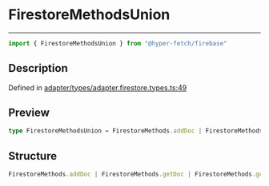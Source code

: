 

# FirestoreMethodsUnion

<div class="api-docs__separator" data-reactroot="">

---

</div><div class="api-docs__import" data-reactroot="">

```ts
import { FirestoreMethodsUnion } from "@hyper-fetch/firebase"
```

</div><div class="api-docs__section">

## Description

</div><div class="api-docs__description"><span class="api-docs__do-not-parse">



</span></div><p class="api-docs__definition">

Defined in [adapter/types/adapter.firestore.types.ts:49](https://github.com/BetterTyped/hyper-fetch/blob/cc329b91/packages/adapter-firebase/src/adapter/types/adapter.firestore.types.ts#L49)

</p><div class="api-docs__section">

## Preview

</div><div class="api-docs__preview type single">

```ts
type FirestoreMethodsUnion = FirestoreMethods.addDoc | FirestoreMethods.getDoc | FirestoreMethods.getDocs | FirestoreMethods.setDoc | FirestoreMethods.updateDoc | FirestoreMethods.deleteDoc;
```

</div><div class="api-docs__section">

## Structure

</div><div class="api-docs__returns">

```ts
FirestoreMethods.addDoc | FirestoreMethods.getDoc | FirestoreMethods.getDocs | FirestoreMethods.setDoc | FirestoreMethods.updateDoc | FirestoreMethods.deleteDoc
```

</div>